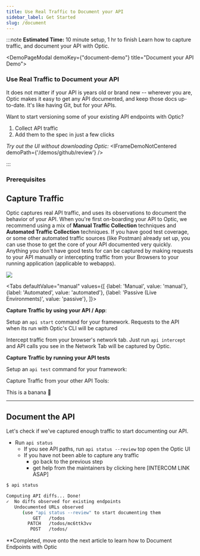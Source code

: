 ```yaml
---
title: Use Real Traffic to Document your API
sidebar_label: Get Started
slug: /document
---
```



:::note **Estimated Time:** 10 minute setup, 1 hr to finish
Learn how to capture traffic, and document your API with Optic.

<DemoPageModal demoKey={"document-demo"} title="Document your API Demo">

### Use Real Traffic to Document your API
It does not matter if your API is years old or brand new -- wherever you are, Optic makes it easy to get any API documented, and keep those docs up-to-date. It's like having Git, but for your APIs.

Want to start versioning some of your existing API endpoints with Optic?

1. Collect API traffic
2. Add them to the spec in just a few clicks


*Try out the UI without downloading Optic:*
<IFrameDemoNotCentered demoPath={'/demos/github/review'} />

</DemoPageModal>

:::

### Prerequisites
<ExpandDocs title="1. Install Optic on your Development Machine" defaultOpen={false}>
  <InstallSlim/>
</ExpandDocs>

<ExpandDocs title="2. Add Optic to your project" defaultOpen={true}>
  <InstallSlim/>
</ExpandDocs>

## Capture Traffic
Optic captures real API traffic, and uses its observations to document the behavior of your API. When you're first on-boarding your API to Optic, we recommend using a mix of **Manual Traffic Collection** techniques and **Automated Traffic Collection** techniques. If you have good test coverage, or some other automated traffic sources (like Postman) already set up, you can use those to get the core of your API documented very quickly. Anything you don't have good tests for can be captured by making requests to your API manually or intercepting traffic from your Browsers to your running application (applicable to webapps).

<ExpandDocs title="Comparing Capture Methods" defaultOpen={false}>
  <img src={'/img/traffic-collection.svg'} />
</ExpandDocs>


<Tabs
  defaultValue="manual"
  values={[
    {label: 'Manual', value: 'manual'},
    {label: 'Automated', value: 'automated'},
    {label: 'Passive (Live Environments)', value: 'passive'},
  ]}>
<TabItem value="manual">

**Capture Traffic by using your API / App**:

Setup an `api start` command for your framework. Requests to the API when its run with Optic's CLI will be captured

<ShowAllFrameworks/>

Intercept traffic from your browser's network tab. Just run `api intercept` and API calls you see in the Network Tab will be captured by Optic.

<ShowAllBrowsers />
</TabItem>
<TabItem value="automated">

**Capture Traffic by running your API tests**

Setup an `api test` command for your framework:
<ShowAllFrameworks/>

Capture Traffic from your other API Tools:
<ShowAllTools />

</TabItem>

<TabItem value="passive">This is a banana 🍌</TabItem>

</Tabs>

---

## Document the API

Let's check if we've captured enough traffic to start documenting our API.

- Run `api status`
  - If you see API paths, run `api status --review` top open the Optic UI
  - If you have not been able to capture any traffic
    - go back to the previous step
    - get help from the maintainers by clicking here [INTERCOM LINK ASAP]

```bash
$ api status

Computing API diffs... Done!
✓  No diffs observed for existing endpoints
   Undocumented URLs observed
      (use "api status --review" to start documenting them
          GET   /todos
        PATCH   /todos/mc6ttk3vv
         POST   /todos/
```


**Completed, move onto the next article to learn how to Document Endpoints with Optic
